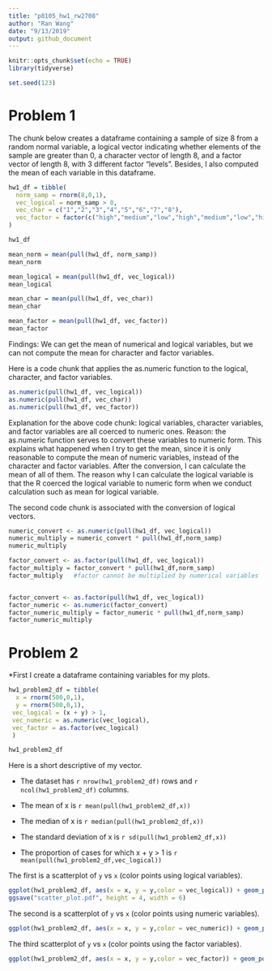 ```yaml
---
title: "p8105_hw1_rw2708"
author: "Ran Wang"
date: "9/13/2019"
output: github_document
---
```


```r
knitr::opts_chunk$set(echo = TRUE)
library(tidyverse)

set.seed(123)
```

# Problem 1
The chunk below creates a dataframe containing a sample of size 8 from a 
random normal variable, a logical vector indicating whether elements of the sample are greater than 0, a character vector of length 8, and a factor vector of length 8, with 3 different factor “levels”. Besides, I also computed the mean of each variable in this dataframe.


```r
hw1_df = tibble(
  norm_samp = rnorm(8,0,1),
  vec_logical = norm_samp > 0,
  vec_char = c("1","2","3","4","5","6","7","8"),
  vec_factor = factor(c("high","medium","low","high","medium","low","high","medium"))
)

hw1_df

mean_norm = mean(pull(hw1_df, norm_samp))
mean_norm

mean_logical = mean(pull(hw1_df, vec_logical))
mean_logical

mean_char = mean(pull(hw1_df, vec_char))
mean_char 

mean_factor = mean(pull(hw1_df, vec_factor))
mean_factor 
```


Findings: We can get the mean of numerical and logical variables, but we can not compute the mean for character and factor variables.



Here is a code chunk that applies the as.numeric function to the logical, character, and factor variables.

```r

as.numeric(pull(hw1_df, vec_logical))
as.numeric(pull(hw1_df, vec_char))
as.numeric(pull(hw1_df, vec_factor))

```

Explanation for the above code chunk: logical variables, character variables, and factor variables are all coerced to numeric ones. Reason: the as.numeric function serves to convert these variables to numeric form. This explains what happened when I try to get the mean, since it is only reasonable to compute the mean of numeric variables, instead of the character and factor variables. After the conversion, I can calculate the mean of all of them. The reason why I can calculate the logical variable is that the R coerced the logical variable to numeric form when we conduct calculation such as mean for logical variable.  

The second code chunk is associated with the conversion of logical vectors.

```r
numeric_convert <- as.numeric(pull(hw1_df, vec_logical))
numeric_multiply = numeric_convert * pull(hw1_df,norm_samp)
numeric_multiply

factor_convert <- as.factor(pull(hw1_df, vec_logical))
factor_multiply = factor_convert * pull(hw1_df,norm_samp)
factor_multiply   #factor cannot be multiplied by numerical variables


factor_convert <- as.factor(pull(hw1_df, vec_logical))
factor_numeric <- as.numeric(factor_convert)
factor_numeric_multiply = factor_numeric * pull(hw1_df,norm_samp)
factor_numeric_multiply 

```

# Problem 2

*First I create a dataframe containing variables for my plots.

```r
hw1_problem2_df = tibble(
  x = rnorm(500,0,1),
  y = rnorm(500,0,1),
 vec_logical = (x + y) > 1,
 vec_numeric = as.numeric(vec_logical),
 vec_factor = as.factor(vec_logical)
 )

hw1_problem2_df
```

Here is a short descriptive of my vector.
  
* The dataset has `r nrow(hw1_problem2_df)` rows and `r ncol(hw1_problem2_df)` columns.

* The mean of x is `r mean(pull(hw1_problem2_df,x))`

* The median of x is `r median(pull(hw1_problem2_df,x))`

* The standard deviation of x is `r sd(pull(hw1_problem2_df,x))`

* The proportion of cases for which x + y > 1 is `r mean(pull(hw1_problem2_df,vec_logical))`


The first is a scatterplot of `y` vs `x` (color points using logical variables).

```r
ggplot(hw1_problem2_df, aes(x = x, y = y,color = vec_logical)) + geom_point()
ggsave("scatter_plot.pdf", height = 4, width = 6)
```


The second is a scatterplot of `y` vs `x` (color points using numeric variables).
```r
ggplot(hw1_problem2_df, aes(x = x, y = y,color = vec_numeric)) + geom_point()
```


The third scatterplot of `y` vs `x` (color points using the factor variables).
```r
ggplot(hw1_problem2_df, aes(x = x, y = y,color = vec_factor)) + geom_point()
```

